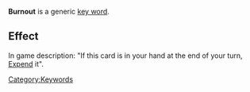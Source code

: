'''Burnout''' is a generic [[Key Words|key word]].

==Effect==
In game description: "If this card is in your hand at the end of your turn, [[Expend]] it".


[[Category:Keywords]]